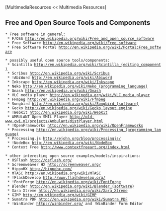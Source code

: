 [MultimediaResources << Multimedia Resources]

==Free and Open Source Tools and Components==

 * Free software in general:
  * F/OSS [[http://en.wikipedia.org/wiki/Free_and_open_source_software]]
  * Free Software [[http://en.wikipedia.org/wiki/Free_software]]
  * Free Software Portal [[http://en.wikipedia.org/wiki/Portal:Free_software]]

 * possibly useful open source tools/components:
  * Scintilla [[http://en.wikipedia.org/wiki/Scintilla_(editing_component)]]
  * Scribus [[http://en.wikipedia.org/wiki/Scribus]]
  * !AbiWord [[http://en.wikipedia.org/wiki/Abiword]]
  * Inkscape [[http://en.wikipedia.org/wiki/Inkscape]]
  * Neko [[http://en.wikipedia.org/wiki/Neko_(programming_language)]]
  * Gnash [[http://en.wikipedia.org/wiki/Gnash]]
  * VLC media player [[http://en.wikipedia.org/wiki/VLC_media_player]]
  * FFmpeg [[http://en.wikipedia.org/wiki/Ffmpeg]]
  * Songbird [[http://en.wikipedia.org/wiki/Songbird_(software)]]
  * Gecko [[http://en.wikipedia.org/wiki/Gecko_layout_engine]]
  * !WebKit [[http://en.wikipedia.org/wiki/WebKit]]
  * AMBULANT Open SMIL Player [[http://old-www.cwi.nl/projects/Ambulant/distPlayer.html]]
  * !OpenFrameworks [[http://en.wikipedia.org/wiki/OpenFrameworks]]
  * Processing [[http://en.wikipedia.org/wiki/Processing_(programming_language)]]
  * Processing.js [[http://ejohn.org/blog/processingjs/]]
  * !NodeBox [[http://en.wikipedia.org/wiki/NodeBox]]
  * Context Free [[http://www.contextfreeart.org/index.html]]

 * other interesting open source examples/models/inspirations:
  * OSFlash [[http://osflash.org/]]
  * Screenweaver HX [[http://screenweaver.org/]]
  * HippoHX [[http://hippohx.com/]]
  * MTASC [[http://en.wikipedia.org/wiki/MTASC]]
  * !FlashDevelop [[http://www.flashdevelop.org/]]
  * !FontForge [[http://en.wikipedia.org/wiki/FontForge]]
  * Blender [[http://en.wikipedia.org/wiki/Blender_(software)]]
  * Xara Xtreme [[http://en.wikipedia.org/wiki/Xara_Xtreme]]
  * GIMP [[http://en.wikipedia.org/wiki/GIMP]]
  * Sumatra PDF [[http://en.wikipedia.org/wiki/Sumatra_PDF]]
  * !WinBinder [[http://winbinder.org/]] and !WinBinder Form Editor